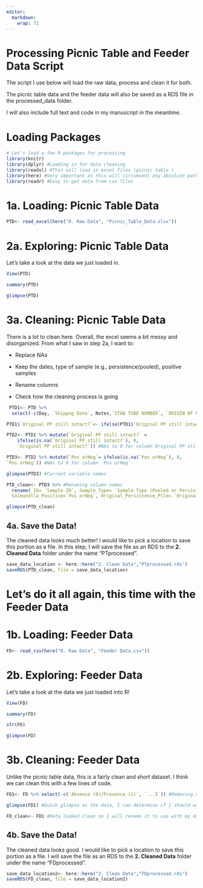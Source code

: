 ```yaml
---
editor: 
  markdown: 
    wrap: 72
---
```


# **Processing Picnic Table and Feeder Data Script**

The script I use below will load the raw data, process and clean it for
both.

The picnic table data and the feeder data will also be saved as a RDS
file in the processed_data folder.

I will also include full text and code in my manuscript in the meantime.

# **Loading Packages**
```r
# Let's load a few R packages for processing
library(knitr)
library(dplyr) #Loading in for data cleaning
library(readxl) #This will load in excel files (picnic table )
library(here) #Very important as this will circumvent any absolute path issues, makes more reproducible, easily set paths
library(readr) #Easy to get data from csv files
```

# **1a. Loading: Picnic Table Data**
```r
PTD<- read_excel(here("0. Raw Data", "Picnic_Table_Data.xlsx"))
```

# **2a. Exploring: Picnic Table Data**
Let's take a look at the data we just loaded in.
```r
View(PTD)

summary(PTD)

glimpse(PTD)
```

# **3a. Cleaning: Picnic Table Data**

There is a lot to clean here. Overall, the excel seems a bit messy and
disorganized. From what I saw in step 2a, I want to:

-   Replace NAs

-   Keep the dates, type of sample (e.g., persistence/pooled), positive
    samples

-   Rename columns

-   Check how the cleaning process is going
```r
 PTD1<- PTD %>% 
  select(-c(Day, `Shippng Date`, Notes,`STAB TUBE NUMBER`, `ORIGIN OF FECES`, ...13)) #Removing columns
```

```r
PTD1$`Original PP still intact?`<- ifelse(PTD1$`Original PP still intact?`=="Yes", 1, 0)

PTD2<- PTD1 %>% mutate(`Original PP still intact?` =
    ifelse(is.na(`Original PP still intact?`), 0,
    `Original PP still intact?`)) #NAs to 0 for column`Original PP still intact?`

PTD3<- PTD2 %>% mutate(`Pos orNeg`= ifelse(is.na(`Pos orNeg`), 0,
`Pos orNeg`)) #NAs to 0 for column `Pos orNeg`

glimpse(PTD3) #Current variable names

PTD_clean<- PTD3 %>% #Renaming column names 
  rename( ID= `Sample ID`, Sample_Type= `Sample Type (Pooled or Persistence)`,
  Salmonella_Positive=`Pos orNeg`, Original_Persistence_Pile= `Original PP still intact?`)

glimpse(PTD_clean)
```

## **4a. Save the Data!**
The cleaned data looks much better! I would like to pick a location to save this portion as a file. In this step, I will save the file as an RDS to the **2. Cleaned Data** folder under the name "PTprocessed".
```r
save_data_location <- here::here("2. Clean Data","PTprocessed.rds")
saveRDS(PTD_clean, file = save_data_location)
```

# **Let's do it all again, this time with the Feeder Data**
# **1b. Loading: Feeder Data**
```r
FD<- read_csv(here("0. Raw Data", "Feeder Data.csv"))
```

# **2b. Exploring: Feeder Data**
Let's take a look at the data we just loaded into R!
```r
View(FD)

summary(FD)

str(FD)

glimpse(FD)
```


# **3b. Cleaning: Feeder Data**
Unlike the picnic table data, this is a fairly clean and short dataset. I think we can clean this with a few lines of code.
```r
FD1<- FD %>% select(-c(`Absence (0)/Presence (1)`, `...5`)) #Removing columns

glimpse(FD1) #Quick glimpse at the data, I can determine if I should wrangle the data a bit more

FD_clean<- FD1 #Data looked clean so I will rename it to use with my data exploration and visualization process below
```


## **4b. Save the Data!**
The cleaned data looks good. I would like to pick a location to save this portion as a file. I will save the file as an RDS to the **2. Cleaned Data** folder under the name "FDprocessed".
```r
save_data_location2<- here::here("2. Clean Data","FDprocessed.rds")
saveRDS(FD_clean, file = save_data_location2)
```

